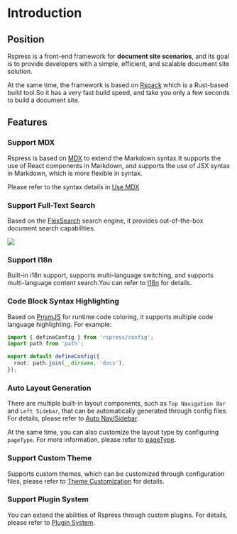 # Introduction

## Position

Rspress is a front-end framework for **document site scenarios**, and its goal is to provide developers with a simple, efficient, and scalable document site solution.

At the same time, the framework is based on [Rspack](https://rspack.dev) which is a Rust-based build tool.So it has a very fast build speed, and take you only a few seconds to build a document site.

## Features

### Support MDX

Rspress is based on [MDX](https://mdxjs.com/) to extend the Markdown syntax.It supports the use of React components in Markdown, and supports the use of JSX syntax in Markdown, which is more flexible in syntax.

Please refer to the syntax details in [Use MDX](/guide/basic/use-mdx)

### Support Full-Text Search

Based on the [FlexSearch](https://github.com/nextapps-de/flexsearch) search engine, it provides out-of-the-box document search capabilities.

<img src="https://lf3-static.bytednsdoc.com/obj/eden-cn/uhbfnupenuhf/edenx-doc/Xnip2023-02-16_21-17-46.jpg" />

### Support I18n

Built-in i18n support, supports multi-language switching, and supports multi-language content search.You can refer to [I18n](/guide/default-theme/i18n) for details.

### Code Block Syntax Highlighting

Based on [PrismJS](https://github.com/PrismJS/prism) for runtime code coloring, it supports multiple code language highlighting. For example:

```ts title="rspress.config.ts"
import { defineConfig } from 'rspress/config';
import path from 'path';

export default defineConfig({
  root: path.join(__dirname, 'docs'),
});
```

### Auto Layout Generation

There are multiple built-in layout components, such as `Top Navigation Bar` and `Left Sidebar`, that can be automatically generated through config files. For details, please refer to [Auto Nav/Sidebar](/guide/basic/auto-nav-sidebar).

At the same time, you can also customize the layout type by configuring `pageType`. For more information, please refer to [pageType](/api/config/config-frontmatter.html#pagetype).

### Support Custom Theme

Supports custom themes, which can be customized through configuration files, please refer to [Theme Customization](/guide/advanced/custom-theme) for details.

### Support Plugin System

You can extend the abilities of Rspress through custom plugins. For details, please refer to [Plugin System](/plugin/system/introduction).
